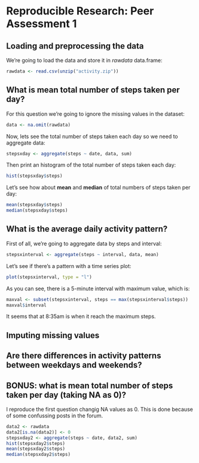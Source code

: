 Reproducible Research: Peer Assessment 1
========================================
  
## Loading and preprocessing the data
We're going to load the data and store it in *rawdata* data.frame:
```r
rawdata <- read.csv(unzip("activity.zip"))
```

## What is mean total number of steps taken per day?
For this question we're going to ignore the missing values in the dataset:
```r
data <- na.omit(rawdata)
```

Now, lets see the total number of steps taken each day so we need to aggregate data:
```r
stepsxday <- aggregate(steps ~ date, data, sum)
```

Then print an histogram of the total number of steps taken each day:
```r
hist(stepsxday$steps)
```

Let's see how about **mean** and **median** of total numbers of steps taken per day:

```r
mean(stepsxday$steps)
median(stepsxday$steps)
```

## What is the average daily activity pattern?

First of all, we're going to aggregate data by steps and interval:

```r
stepsxinterval <- aggregate(steps ~ interval, data, mean)
```

Let's see if there's a pattern with a time series plot:

```r
plot(stepsxinterval, type = "l")
```

As you can see, there is a 5-minute interval with maximum value, which is:

```r
maxval <- subset(stepsxinterval, steps == max(stepsxinterval$steps))
maxval$interval
```

It seems that at 8:35am is when it reach the maximum steps.

## Imputing missing values



## Are there differences in activity patterns between weekdays and weekends?

## BONUS: what is mean total number of steps taken per day (taking NA as 0)?

I reproduce the first question changig NA values as 0. This is done because of some confussing posts in the forum.

```r
data2 <- rawdata
data2[is.na(data2)] <- 0
stepsxday2 <- aggregate(steps ~ date, data2, sum)
hist(stepsxday2$steps)
mean(stepsxday2$steps)
median(stepsxday2$steps)
```
